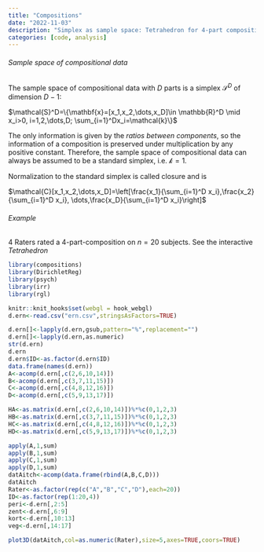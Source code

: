 ```yaml
---
title: "Compositions"
date: "2022-11-03"
description: "Simplex as sample space: Tetrahedron for 4-part compositions"
categories: [code, analysis]
---
```


###### Sample space of compositional data ######

The sample space of compositional data with $D$ parts is a simplex $\mathcal{S}^D$ of dimension $D-1$: 

$\mathcal{S}^D=\{\mathbf{x}=[x_1,x_2,\dots,x_D]\in \mathbb{R}^D \mid
x_i>0, i=1,2,\dots,D; \sum_{i=1}^Dx_i=\mathcal{k}\}$

The only information is given by the *ratios between components*, so
the information of a composition is preserved under multiplication by
any positive constant. Therefore, the sample space of compositional
data can always be assumed to be a standard simplex, i.e. $\mathcal{k}
= 1$.

Normalization to the standard simplex is called closure and is

$\mathcal{C}[x_1,x_2,\dots,x_D]=\left[\frac{x_1}{\sum_{i=1}^D x_i},\frac{x_2}{\sum_{i=1}^D x_i}, \dots,\frac{x_D}{\sum_{i=1}^D x_i}\right]$


###### Example ######

4 Raters rated a 4-part-composition on $n=20$ subjects. See the interactive *Tetrahedron*

```r
library(compositions)
library(DirichletReg)
library(psych)
library(irr)
library(rgl)

knitr::knit_hooks$set(webgl = hook_webgl)
d.ern<-read.csv("ern.csv",stringsAsFactors=TRUE)

d.ern[]<-lapply(d.ern,gsub,pattern="%",replacement="")
d.ern[]<-lapply(d.ern,as.numeric)
str(d.ern)
d.ern
d.ern$ID<-as.factor(d.ern$ID)
data.frame(names(d.ern))
A<-acomp(d.ern[,c(2,6,10,14)])
B<-acomp(d.ern[,c(3,7,11,15)])
C<-acomp(d.ern[,c(4,8,12,16)])
D<-acomp(d.ern[,c(5,9,13,17)])

HA<-as.matrix(d.ern[,c(2,6,10,14)])%*%c(0,1,2,3)
HB<-as.matrix(d.ern[,c(3,7,11,15)])%*%c(0,1,2,3)
HC<-as.matrix(d.ern[,c(4,8,12,16)])%*%c(0,1,2,3)
HD<-as.matrix(d.ern[,c(5,9,13,17)])%*%c(0,1,2,3)

apply(A,1,sum) 
apply(B,1,sum)
apply(C,1,sum) 
apply(D,1,sum)
datAitch<-acomp(data.frame(rbind(A,B,C,D)))
datAitch
Rater<-as.factor(rep(c("A","B","C","D"),each=20))
ID<-as.factor(rep(1:20,4))
peri<-d.ern[,2:5]
zent<-d.ern[,6:9]
kort<-d.ern[,10:13]
veg<-d.ern[,14:17]
```


```r
plot3D(datAitch,col=as.numeric(Rater),size=5,axes=TRUE,coors=TRUE)
```
